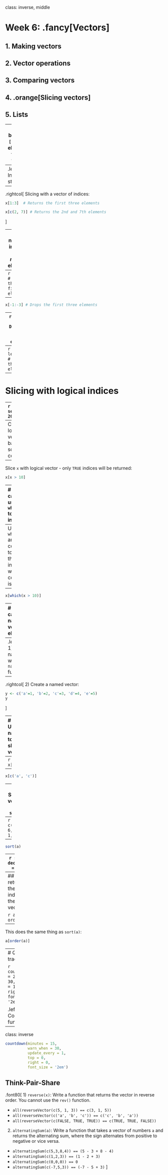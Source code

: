 
class: inverse, middle

# Week 6: .fancy[Vectors]

## 1. Making vectors
## 2. Vector operations
## 3. Comparing vectors
## 4. .orange[Slicing vectors]
## 5. Lists

---
# Use brackets `[]` to get elements from a vector

```r
x <- seq(1, 10)
```
--
.leftcol[
Indices start at 1:
```r
x[1] # Returns the first element
```
```r
x[3] # Returns the third element
```
```r
x[length(x)] # Returns the last element
```
]
--
.rightcol[
Slicing with a vector of indices:
```r
x[1:3]  # Returns the first three elements
```
```r
x[c(2, 7)] # Returns the 2nd and 7th elements
```
]

---
# Use negative integers to _remove_ elements

```r
x <- seq(1, 10)
```
--
```r
x[-1] # Drops the first element
```
--
```r
x[-1:-3] # Drops the first three elements
```
--
```r
x[-c(2, 7)] # Drops the 2nd and 7th elements
```
--
```r
x[-length(x)] # Drops the last element
```

---
# Slicing with logical indices

--
```r
x <- seq(1, 20, 3)
x
```
--
Create a logical vector based on some condition:
```r
x > 10
```
--
Slice `x` with logical vector - only `TRUE` indices will be returned:
```r
x[x > 10]
```

---
# You can also use `which()` to find indices

```r
x <- seq(1, 20, 3)
x
```
--
Use `which()` around a condition to get the indices where condition is `TRUE`:
```r
which(x > 10)
```
--
```r
x[which(x > 10)]
```

---
# You can name vector elements

```r
x <- seq(5)
x
```

--
.leftcol[
1) Add names with the `names()` function:
```r
names(x) <- c('a', 'b', 'c', 'd', 'e')
x
```
]
--
.rightcol[
2) Create a named vector:
```r
y <- c('a'=1, 'b'=2, 'c'=3, 'd'=4, 'e'=5)
y
```
]

---
# Using names to slice a vector

```r
x
```
--
```r
x['a']
```
--
```r
x[c('a', 'c')]
```

---
# Sorting vectors with `sort()`
--
```r
a = c(2, 4, 6, 3, 1, 5)
a
```
--
```r
sort(a)
```
--
```r
sort(a, decreasing = TRUE)
```

---
## `order()` returns the indices of the sorted vector

```r
a
order(a)
```

--
This does the same thing as `sort(a)`:
```r
a[order(a)]
```

---
# Quick code tracing

```r
countdown(minutes = 2,
          warn_when = 30,
          update_every = 1,
          top = 0,
          right = 0,
          font_size = '2em')
```

.leftcol[.code80[
Consider this function:
```r
f <- function(x) {
    for (i in seq(length(x))) {
        x[i] <- x[i] + sum(x) + max(x)
    }
    return(x)
}
```
]]
.rightcol[.code80[
What will this code return?
```r
x <- c(1, 2, 3)
f(x)
```
]]

---
class: inverse

```r
countdown(minutes = 15,
          warn_when = 30,
          update_every = 1,
          top = 0,
          right = 0,
          font_size = '2em')
```

## Think-Pair-Share

.font80[
1) `reverse(x)`: Write a function that returns the vector in reverse order. You cannot use the `rev()` function.

- `all(reverseVector(c(5, 1, 3)) == c(3, 1, 5))`
- `all(reverseVector(c('a', 'b', 'c')) == c('c', 'b', 'a'))`
- `all(reverseVector(c(FALSE, TRUE, TRUE)) == c(TRUE, TRUE, FALSE))`


2) `alternatingSum(a)`: Write a function that takes a vector of numbers `a` and returns the alternating sum, where the sign alternates from positive to negative or vice versa.

- `alternatingSum(c(5,3,8,4)) == (5 - 3 + 8 - 4)`
- `alternatingSum(c(1,2,3)) == (1 - 2 + 3)`
- `alternatingSum(c(0,0,0)) == 0`
- `alternatingSum(c(-7,5,3)) == (-7 - 5 + 3)`
]
